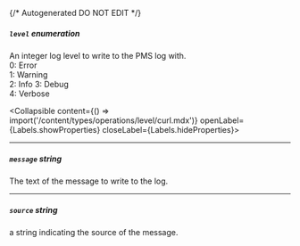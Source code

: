{/* Autogenerated DO NOT EDIT  */}

##### `level` _enumeration_
An integer log level to write to the PMS log with.  
0: Error  
1: Warning  
2: Info 
3: Debug  
4: Verbose

<Collapsible content={() => import('/content/types/operations/level/curl.mdx')} openLabel={Labels.showProperties} closeLabel={Labels.hideProperties}>
</Collapsible>

---
##### `message` _string_
The text of the message to write to the log.

---
##### `source` _string_
a string indicating the source of the message.


